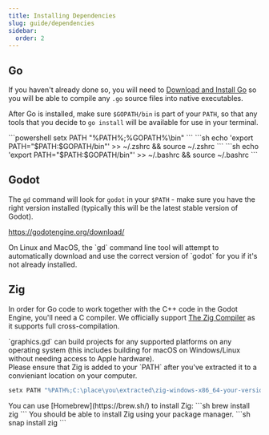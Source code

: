```yaml
---
title: Installing Dependencies
slug: guide/dependencies
sidebar:
  order: 2
---
```


## Go

If you haven't already done so, you will need to [Download and Install Go](https://go.dev/dl/) so you will be able to compile any `.go` source files into native executables.

After Go is installed, make sure `$GOPATH/bin` is part of your `PATH`, so that any tools that you decide to `go install` will be available for use in your terminal.

<Tabs>
<TabItem label="Windows">
```powershell
setx PATH "%PATH%;%GOPATH%\bin"
```
</TabItem>
<TabItem label="macOS">
```sh
echo 'export PATH="$PATH:$GOPATH/bin"' >> ~/.zshrc && source ~/.zshrc
```
</TabItem>
<TabItem label="Linux">
```sh
echo 'export PATH="$PATH:$GOPATH/bin"' >> ~/.bashrc && source ~/.bashrc
```
</TabItem>
</Tabs>

## Godot
The `gd` command will look for `godot` in your `$PATH` - make sure you have the right version installed (typically this will be the latest stable version of Godot).

https://godotengine.org/download/

<Aside>On Linux and MacOS, the `gd` command line tool will attempt to automatically download and use the correct version of `godot` for you if it's not already installed.</Aside>

## Zig
In order for Go code to work together with the C++ code in the Godot Engine, you'll need a C compiler. We officially
support [The Zig Compiler](https://ziglang.org/download/) as it supports full cross-compilation.

<Aside> `graphics.gd` can build projects for any supported platforms on any operating system (this includes building for macOS on Windows/Linux without needing access to Apple hardware).</Aside>

<Tabs>
<TabItem label="Windows">
Please ensure that Zig is added to your `PATH` after you've extracted it to a convieniant location on your computer.

```powershell
setx PATH "%PATH%;C:\place\you\extracted\zig-windows-x86_64-your-version"
```
</TabItem>
<TabItem label="macOS">
You can use [Homebrew](https://brew.sh/) to install Zig:
```sh
brew install zig
```
</TabItem>
<TabItem label="Linux">
You should be able to install Zig using your package manager.
```sh
snap install zig
```
</TabItem>
</Tabs>

